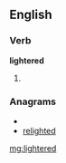 ==English==

===Verb===
'''lightered'''

# {{past of|[[lighter]]}}

===Anagrams===
* {{alphagram|deeghilrt}}
* [[relighted#English|relighted]]

[[mg:lightered]]